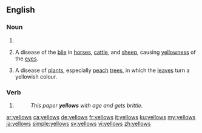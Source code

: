 ==English==

===Noun===
{{head|en|plural}}

# {{plural of|yellow|lang=en}}
# {{context|archaic|lang=en}} A disease of the [[bile]] in [[horse]]s, [[cattle]], and [[sheep]], causing [[yellowness]] of the [[eye]]s.
# {{context|archaic|lang=en}} A disease of [[plant]]s, especially [[peach]] [[tree]]s, in which the [[leaf|leaves]] turn a yellowish colour.

===Verb===
{{head|en|verb form}}

# {{en-third-person singular of|yellow}}
#: ''This paper '''yellows''' with age and gets brittle.''

[[ar:yellows]]
[[ca:yellows]]
[[de:yellows]]
[[fr:yellows]]
[[it:yellows]]
[[ku:yellows]]
[[my:yellows]]
[[ja:yellows]]
[[simple:yellows]]
[[sv:yellows]]
[[vi:yellows]]
[[zh:yellows]]